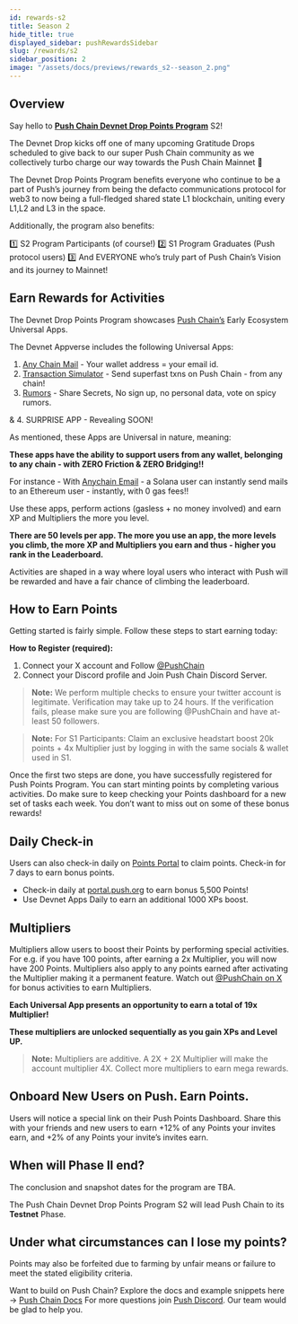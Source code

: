 ```yaml
---
id: rewards-s2
title: Season 2
hide_title: true
displayed_sidebar: pushRewardsSidebar
slug: /rewards/s2
sidebar_position: 2
image: "/assets/docs/previews/rewards_s2--season_2.png"
---
```


## Overview

Say hello to [**Push Chain Devnet Drop Points Program**](https://portal.push.org/rewards) S2!

The Devnet Drop kicks off one of many upcoming Gratitude Drops scheduled to give back to our super Push Chain community as we collectively turbo charge our way towards the Push Chain Mainnet 🚀

The Devnet Drop Points Program benefits everyone who continue to be a part of Push’s journey from being the defacto communications protocol for web3 to now being a full-fledged shared state L1 blockchain, uniting every L1,L2 and L3 in the space.

Additionally, the program also benefits:

1️⃣ S2 Program Participants (of course!)
2️⃣ S1 Program Graduates (Push protocol users)
3️⃣ And EVERYONE who’s truly part of Push Chain’s Vision and its journey to Mainnet!

## Earn Rewards for Activities

The Devnet Drop Points Program showcases [Push Chain’s](https://push.org) Early Ecosystem Universal Apps.



The Devnet Appverse includes the following Universal Apps:

1. [Any Chain Mail](https://email.push.org/) - Your wallet address = your email id.
2. [Transaction Simulator](https://simulate.push.org/) - Send superfast txns on Push Chain - from any chain!
3. [Rumors](https://rumors.push.org/)  - Share Secrets, No sign up, no personal data, vote on spicy rumors.

& 4. SURPRISE APP - Revealing SOON!

As mentioned, these Apps are Universal in nature, meaning:

**These apps have the ability to support users from any wallet, belonging to any chain - with ZERO Friction & ZERO Bridging!!**

For instance - With [Anychain Email](https://email.push.org) - a Solana user can instantly send mails to an Ethereum user - instantly, with 0 gas fees!!

Use these apps, perform actions (gasless + no money involved) and earn XP and Multipliers the more you level.

**There are 50 levels per app. The more you use an app, the more levels you climb, the more XP and Multipliers you earn and thus - higher you rank in the Leaderboard.**

Activities are shaped in a way where loyal users who interact with Push will be rewarded and have a fair chance of climbing the leaderboard.

## How to Earn Points

Getting started is fairly simple. Follow these steps to start earning today:

**How to Register (required):**

1. Connect your X account and Follow [@PushChain](https://x.com/PushChain)
2. Connect your Discord profile and Join Push Chain Discord Server.

> **Note:** We perform multiple checks to ensure your twitter account is legitimate. Verification may take up to 24 hours. If the verification fails, please make sure you are following @PushChain and have at-least 50 followers.
>

> **Note:**
For S1 Participants:
Claim an exclusive headstart boost 20k points + 4x Multiplier just by logging in with the same socials & wallet used in S1.
>

Once the first two steps are done, you have successfully registered for Push Points Program. You can start minting points by completing various activities. Do make sure to keep checking your Points dashboard for a new set of tasks each week. You don’t want to miss out on some of these bonus rewards!

## Daily Check-in

Users can also check-in daily on [Points Portal](https://portal.push.org/rewards) to claim points. Check-in for 7 days to earn bonus points.

- Check-in  daily at [portal.push.org](https://portal.push.org/) to earn bonus 5,500 Points!
- Use Devnet Apps Daily to earn an additional 1000 XPs boost.

## Multipliers

Multipliers allow users to boost their Points by performing special activities. For e.g. if you have 100 points, after earning a 2x Multiplier, you will now have 200 Points. Multipliers also apply to any points earned after activating the Multiplier making it a permanent feature. Watch out [@PushChain on X](https://x.com/PushChain) for bonus activities to earn Multipliers.

**Each Universal App presents an opportunity to earn a total of 19x Multiplier!**

**These multipliers are unlocked sequentially as you gain XPs and Level UP.**

<aside>

> **Note:** Multipliers are additive. A 2X + 2X Multiplier will make the account multiplier 4X. Collect more multipliers to earn mega rewards.
>
</aside>

## Onboard New Users on Push. Earn Points.

Users will notice a special link on their Push Points Dashboard. Share this with your friends and new users to earn +12% of any Points your invites earn, and +2% of any Points your invite’s invites earn.

## When will Phase II end?

The conclusion and snapshot dates for the program are TBA.

The Push Chain Devnet Drop Points Program S2 will lead Push Chain to its **Testnet** Phase.

## Under what circumstances can I lose my points?

Points may also be forfeited due to farming by unfair means or failure to meet the stated eligibility criteria.

Want to build on Push Chain? Explore the docs and example snippets here → [Push Chain Docs](https://push.org/docs/chain/)
For more questions join [Push Discord](https://discord.com/invite/pushchain). Our team would be glad to help you.
